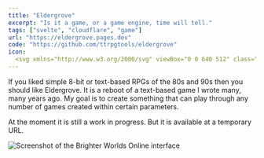 ```yaml
---
title: "Eldergrove"
excerpt: "Is it a game, or a game engine, time will tell."
tags: ["svelte", "cloudflare", "game"]
url: "https://eldergrove.pages.dev"
code: "https://github.com/ttrpgtools/eldergrove"
icon:
  <svg xmlns="http://www.w3.org/2000/svg" viewBox="0 0 640 512" class="text-emerald-500" fill="currentColor"><path d="M70.2 121.4L178.5 5.8C182 2.1 186.9 0 192 0s10 2.1 13.5 5.8L313.8 121.4c4 4.3 6.2 9.9 6.2 15.7c0 12.7-10.3 22.9-22.9 22.9H272l74.6 89.5c3.5 4.2 5.4 9.5 5.4 15c0 13-10.5 23.5-23.5 23.5H304l74.6 89.5c3.5 4.2 5.4 9.5 5.4 15c0 13-10.5 23.5-23.5 23.5H224v64c0 17.7-14.3 32-32 32s-32-14.3-32-32V416H23.5C10.5 416 0 405.5 0 392.5c0-5.5 1.9-10.8 5.4-15L80 288H55.5c-13 0-23.5-10.5-23.5-23.5c0-5.5 1.9-10.8 5.4-15L112 160H86.9C74.3 160 64 149.7 64 137.1c0-5.8 2.2-11.4 6.2-15.7zm271.4-16.4L434.5 5.8C438 2.1 442.9 0 448 0s10 2.1 13.5 5.8L569.8 121.4c4 4.3 6.2 9.9 6.2 15.7c0 12.7-10.3 22.9-22.9 22.9H528l74.6 89.5c3.5 4.2 5.4 9.5 5.4 15c0 13-10.5 23.5-23.5 23.5H560l74.6 89.5c3.5 4.2 5.4 9.5 5.4 15c0 13-10.5 23.5-23.5 23.5H480v64c0 17.7-14.3 32-32 32s-32-14.3-32-32V416l0-23.4 0-.1 0-.1V392h0c-.1-12.8-4.7-25.2-12.9-35l-40.6-48.7c13-10.2 21.4-26 21.4-43.8c0-13-4.6-25.6-12.9-35.5l-40.4-48.5c12.9-10 21.3-25.8 21.3-43.4c0-11.6-3.7-22.8-10.4-32.1z"/></svg>
---
```


If you liked simple 8-bit or text-based RPGs of the 80s and 90s then you should like Eldergrove. It is a reboot of a text-based game I wrote many, many years ago. My goal is to create something that can play through any number of games created within certain parameters.

At the moment it is still a work in progress. But it is available at a temporary URL.

<Image src={logo} class="border-4 border-white max-w-sm rounded-lg" alt="Screenshot of the Brighter Worlds Online interface" />
